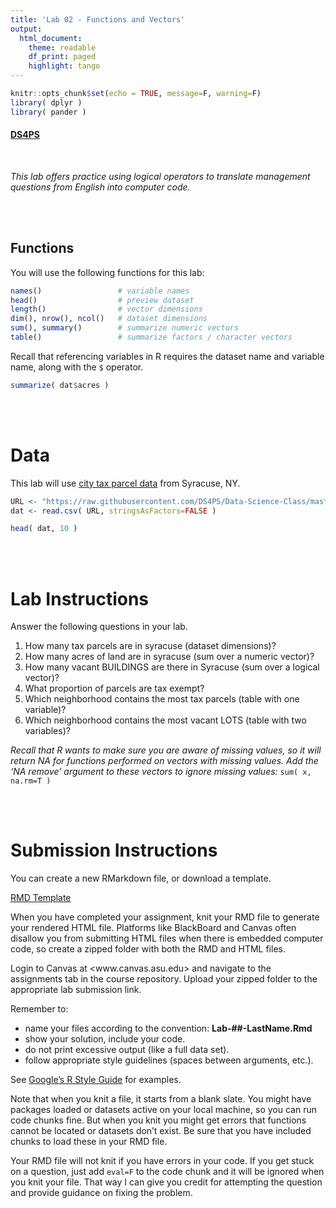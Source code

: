 ```yaml
---
title: 'Lab 02 - Functions and Vectors'
output:
  html_document:
    theme: readable
    df_print: paged
    highlight: tango
---
```


```r
knitr::opts_chunk$set(echo = TRUE, message=F, warning=F)
library( dplyr )
library( pander )
```

#### [DS4PS](https://ds4ps.github.io/course_website/)

<br>

*This lab offers practice using logical operators to translate management questions from English into computer code.*


<br><br>

## Functions

You will use the following functions for this lab: 

```r
names()                 # variable names
head()                  # preview dataset
length()                # vector dimensions
dim(), nrow(), ncol()   # dataset dimensions
sum(), summary()        # summarize numeric vectors
table()                 # summarize factors / character vectors
```

Recall that referencing variables in R requires the dataset name and variable name, along with the `$` operator.

```r
summarize( dat$acres )
```



<br><br>

# Data

This lab will use [city tax parcel data](https://ds4ps.github.io/Data-Science-Class/DATA/syr_parcels.html) from Syracuse, NY.

```r
URL <- "https://raw.githubusercontent.com/DS4PS/Data-Science-Class/master/DATA/syr_parcels.csv"
dat <- read.csv( URL, stringsAsFactors=FALSE )
```

```r
head( dat, 10 ) 
```

<br><br>

# Lab Instructions

Answer the following questions in your lab.  

1. How many tax parcels are in syracuse (dataset dimensions)? 
2. How many acres of land are in syracuse (sum over a numeric vector)?
3. How many vacant BUILDINGS are there in Syracuse (sum over a logical vector)?
4. What proportion of parcels are tax exempt?
5. Which neighborhood contains the most tax parcels (table with one variable)?
6. Which neighborhood contains the most vacant LOTS (table with two variables)? 

*Recall that R wants to make sure you are aware of missing values, so it will return NA for functions performed on vectors with missing values. Add the 'NA remove' argument to these vectors to ignore missing values:* `sum( x, na.rm=T )`



<br><br>

# Submission Instructions

You can create a new RMarkdown file, or download a template. 

[RMD Template](https://cdn.rawgit.com/DS4PS/Data-Science-Class/d7a11a0e/TEMPLATES/MarkdownTemplate.RMD)

When you have completed your assignment, knit your RMD file to generate your rendered HTML file. Platforms like BlackBoard and Canvas often disallow you from submitting HTML files when there is embedded computer code, so create a zipped folder with both the RMD and HTML files.

Login to Canvas at <www.canvas.asu.edu> and navigate to the assignments tab in the course repository. Upload your zipped folder to the appropriate lab submission link.

Remember to:

* name your files according to the convention: **Lab-##-LastName.Rmd**
* show your solution, include your code.
* do not print excessive output (like a full data set).
* follow appropriate style guidelines (spaces between arguments, etc.).

See [Google's R Style Guide](https://google.github.io/styleguide/Rguide.xml) for examples.

Note that when you knit a file, it starts from a blank slate. You might have packages loaded or datasets active on your local machine, so you can run code chunks fine. But when you knit you might get errors that functions cannot be located or datasets don't exist. Be sure that you have included chunks to load these in your RMD file.

Your RMD file will not knit if you have errors in your code. If you get stuck on a question, just add `eval=F` to the code chunk and it will be ignored when you knit your file. That way I can give you credit for attempting the question and provide guidance on fixing the problem.


